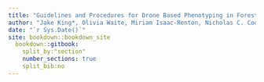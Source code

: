 ```yaml
---
title: "Guidelines and Procedures for Drone Based Phenotyping in Forest Research Trials"
author: "Jake King*, Olivia Waite, Miriam Isaac-Renton, Nicholas C. Coops, Samuel Grubinger, Liam Irwin, Lise Van Der Merwe, Jon Degner, Alex Liu"
date: "`r Sys.Date()`"
site: bookdown::bookdown_site
  bookdown::gitbook:  
    split_by:"section"
    number_sections: true
    split_bib:no
---
```


